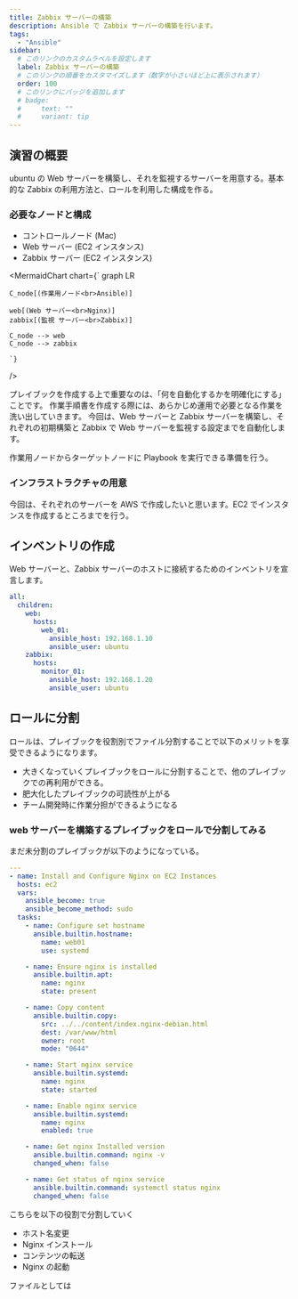 ```yaml
---
title: Zabbix サーバーの構築
description: Ansible で Zabbix サーバーの構築を行います。
tags:
  - "Ansible"
sidebar:
  # このリンクのカスタムラベルを設定します
  label: Zabbix サーバーの構築
  # このリンクの順番をカスタマイズします（数字が小さいほど上に表示されます）
  order: 100
  # このリンクにバッジを追加します
  # badge:
  #     text: ""
  #     variant: tip
---
```



## 演習の概要

ubuntu の Web サーバーを構築し、それを監視するサーバーを用意する。基本的な Zabbix の利用方法と、ロールを利用した構成を作る。

### 必要なノードと構成

- コントロールノード (Mac)
- Web サーバー (EC2 インスタンス)
- Zabbix サーバー (EC2 インスタンス)

<MermaidChart
    chart={`
    graph LR

    C_node[(作業用ノード<br>Ansible)]

    web[(Web サーバー<br>Nginx)]
    zabbix[(監視 サーバー<br>Zabbix)]

    C_node --> web
    C_node --> zabbix

    `}

/>

プレイブックを作成する上で重要なのは、「何を自動化するかを明確化にする」ことです。
作業手順書を作成する際には、あらかじめ運用で必要となる作業を洗い出していきます。
今回は、Web サーバーと Zabbix サーバーを構築し、それぞれの初期構築と Zabbix で Web サーバーを監視する設定までを自動化します。

作業用ノードからターゲットノードに Playbook を実行できる準備を行う。

### インフラストラクチャの用意

今回は、それぞれのサーバーを AWS で作成したいと思います。EC2 でインスタンスを作成するところまでを行う。

## インベントリの作成

Web サーバーと、Zabbix サーバーのホストに接続するためのインベントリを宣言します。

```yaml
all:
  children:
    web:
      hosts:
        web_01:
          ansible_host: 192.168.1.10
          ansible_user: ubuntu
    zabbix:
      hosts:
        monitor_01:
          ansible_host: 192.168.1.20
          ansible_user: ubuntu
```

## ロールに分割

ロールは、プレイブックを役割別でファイル分割することで以下のメリットを享受できるようになります。

- 大きくなっていくプレイブックをロールに分割することで、他のプレイブックでの再利用ができる。
- 肥大化したプレイブックの可読性が上がる
- チーム開発時に作業分担ができるようになる

### web サーバーを構築するプレイブックをロールで分割してみる

まだ未分割のプレイブックが以下のようになっている。

```yaml
---
- name: Install and Configure Nginx on EC2 Instances
  hosts: ec2
  vars:
    ansible_become: true
    ansible_become_method: sudo
  tasks:
    - name: Configure set hostname
      ansible.builtin.hostname:
        name: web01
        use: systemd

    - name: Ensure nginx is installed
      ansible.builtin.apt:
        name: nginx
        state: present

    - name: Copy content
      ansible.builtin.copy:
        src: ../../content/index.nginx-debian.html
        dest: /var/www/html
        owner: root
        mode: "0644"

    - name: Start nginx service
      ansible.builtin.systemd:
        name: nginx
        state: started

    - name: Enable nginx service
      ansible.builtin.systemd:
        name: nginx
        enabled: true

    - name: Get nginx Installed version
      ansible.builtin.command: nginx -v
      changed_when: false

    - name: Get status of nginx service
      ansible.builtin.command: systemctl status nginx
      changed_when: false
```

こちらを以下の役割で分割していく

- ホスト名変更
- Nginx インストール
- コンテンツの転送
- Nginx の起動

ファイルとしては
